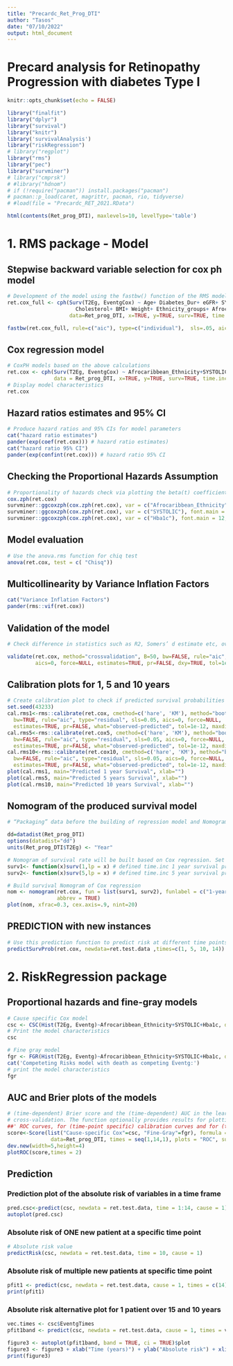 ```yaml
---
title: "Precardc_Ret_Prog_DTI"
author: "Tasos"
date: "07/10/2022"
output: html_document
---
```


# Precard analysis for Retinopathy Progression with diabetes Type I

```r

knitr::opts_chunk$set(echo = FALSE)

library("finalfit")
library("dplyr")
library("survival")
library("knitr")
library('survivalAnalysis')
library("riskRegression")
# library("regplot")
library("rms")
library("pec")
library("survminer")
# library("cmprsk")
# #library("hdnom")
# if (!require("pacman")) install.packages("pacman")
# pacman::p_load(caret, magrittr, pacman, rio, tidyverse)
# #load(file = "Precardc_RET_2021.RData")
```

```r
html(contents(Ret_prog_DTI), maxlevels=10, levelType='table')
```


# 1. RMS package - Model

## Stepwise backward variable selection for cox ph model
```r
# Development of the model using the fastbw() function of the RMS model to identify the optimal combination of variables 
ret.cox_full <- cph(Surv(T2Eg, EventgCox) ~ Age+ Diabetes_Dur+ eGFR+ SYSTOLIC+ DIASTOLIC+ Hba1c+ ACR+
                      Cholesterol+ BMI+ Weight+ Ethnicity_groups+ Afrocaribbean_Ethnicity+ Gender+ ACR_G, 
                    data=Ret_prog_DTI, x=TRUE, y=TRUE, surv=TRUE, time.inc=1)

fastbw(ret.cox_full, rule=c("aic"), type=c("individual"),  sls=.05, aics=1, eps=1e-9, k.aic=2, force=NULL)

```

## Cox regression model

```r
# CoxPH models based on the above calculations
ret.cox <- cph(Surv(T2Eg, EventgCox) ~ Afrocaribbean_Ethnicity+SYSTOLIC+Hba1c, 
               data = Ret_prog_DTI, x=TRUE, y=TRUE, surv=TRUE, time.inc=1)
# Display model characteristics
ret.cox

```

## Hazard ratios estimates and 95% CI

```r

# Produce hazard ratios and 95% CIs for model parameters
cat("hazard ratio estimates")
pander(exp(coef(ret.cox))) # hazard ratio estimates)
cat("hazard ratio 95% CI")
pander(exp(confint(ret.cox))) # hazard ratio 95% CI
```

## Checking the Proportional Hazards Assumption

```r

# Proportionality of hazards check via plotting the beta(t) coefficients (line is horizontal) 
cox.zph(ret.cox)
survminer::ggcoxzph(cox.zph(ret.cox), var = c("Afrocaribbean_Ethnicity"), font.main = 12, ylab="Beta (t): Ethnicity", xlab="Follow up (years)")
survminer::ggcoxzph(cox.zph(ret.cox), var = c("SYSTOLIC"), font.main = 12, ylab="Beta (t): Systolic blood pressure", xlab="Follow up (years)")
survminer::ggcoxzph(cox.zph(ret.cox), var = c("Hba1c"), font.main = 12, ylab="Beta (t): Hba1c", xlab="Follow up (years)")
```

## Model evaluation

```r
# Use the anova.rms function for chiq test
anova(ret.cox, test = c( "Chisq"))
```

## Multicollinearity by Variance Inflation Factors

```r

cat("Variance Inflation Factors")
pander(rms::vif(ret.cox))

```

## Validation of the model

```r

# Check difference in statistics such as R2, Somers’ d estimate etc, over cross-validated iterations

validate(ret.cox, method="crossvalidation", B=50, bw=FALSE, rule="aic", type="residual", sls=.05, 
         aics=0, force=NULL, estimates=TRUE, pr=FALSE, dxy=TRUE, tol=1e-9)

```

## Calibration plots for 1, 5 and 10 years

```r
# Create calibration plot to check if predicted survival probabilities from the model align with the observed survival probabilities
set.seed(43233)
cal.rms1<-rms::calibrate(ret.cox, cmethod=c('hare', 'KM'), method="boot", u=1, m=150, B=40, 
  bw=TRUE, rule="aic", type="residual", sls=0.05, aics=0, force=NULL,
  estimates=TRUE, pr=FALSE, what="observed-predicted", tol=1e-12, maxdim=5)
cal.rms5<-rms::calibrate(ret.cox5, cmethod=c('hare', 'KM'), method="boot", u=5, m=150, B=40, 
  bw=FALSE, rule="aic", type="residual", sls=0.05, aics=0, force=NULL,
  estimates=TRUE, pr=FALSE, what="observed-predicted", tol=1e-12, maxdim=5)
cal.rms10<-rms::calibrate(ret.cox10, cmethod=c('hare', 'KM'), method="boot", u=10, m=150, B=40, 
  bw=FALSE, rule="aic", type="residual", sls=0.05, aics=0, force=NULL,
  estimates=TRUE, pr=FALSE, what="observed-predicted", tol=1e-12, maxdim=5)
plot(cal.rms1, main="Predicted 1 year Survival", xlab="")
plot(cal.rms5, main="Predicted 5 years Survival", xlab="")
plot(cal.rms10, main="Predicted 10 years Survival", xlab="")

```

## Nomogram of the produced survival model

```r

# “Packaging” data before the building of regression model and Nomogram by rms package. This is very important step for Nomogram building. 

dd=datadist(Ret_prog_DTI)
options(datadist="dd")
units(Ret_prog_DTI$T2Eg) <- "Year"

# Nomogram of survival rate will be built based on Cox regression. Set the survival object (surv1, surv2) based on survival function firstly.
surv1<- function(x)surv(1,lp = x) # defined time.inc 1 year survival probability 
surv2<- function(x)surv(5,lp = x) # defined time.inc 5 year survival probability

# Build survival Nomogram of Cox regression 
nom <- nomogram(ret.cox, fun = list(surv1, surv2), funlabel = c("1-year Survival Probability", "5-year Survival Probability"),
                abbrev = TRUE)
plot(nom, xfrac=0.3, cex.axis=.9, nint=20)
```

## PREDICTION with new instances

```r

# Use this prediction function to predict risk at different time points for "new" patient data including the same variables
predictSurvProb(ret.cox, newdata=ret.test.data ,times=c(1, 5, 10, 14))
```

# 2. RiskRegression package

## Proportional hazards and fine-gray models

```r

# Cause specific Cox model
csc <- CSC(Hist(T2Eg, Eventg)~Afrocaribbean_Ethnicity+SYSTOLIC+Hba1c, data = Ret_prog_DTI, cause = "1")
# Print the model characteristics
csc

# Fine gray model
fgr <- FGR(Hist(T2Eg, Eventg)~Afrocaribbean_Ethnicity+SYSTOLIC+Hba1c, data = Ret_prog_DTI, cause = "1")
cat('Competeting Risks model with death as competing Eventg:')
# print the model characteristics
fgr
```

## AUC and Brier plots of the models

```r
# (time-dependent) Brier score and the (time-dependent) AUC in the learning data using bootstrap
# cross-validation. The function optionally provides results for plotting (time-point specific)
##' ROC curves, for (time-point specific) calibration curves and for (time-point specific) retrospective boxplots.
score<-Score(list("Cause-specific Cox"=csc, "Fine-Gray"=fgr), formula = Hist(T2Eg,Eventg)~1,
              data=Ret_prog_DTI, times = seq(1,14,1), plots = "ROC", summary = "risks")
dev.new(width=5,height=4)
plotROC(score,times = 2)
```

## Prediction

### Prediction plot of the absolute risk of variables in a time frame

```r
pred.csc<-predict(csc, newdata = ret.test.data, time = 1:14, cause = 1)
autoplot(pred.csc)
```

### Absolute risk of ONE new patient at a specific time point

```r
# Absolute risk value
predictRisk(csc, newdata = ret.test.data, time = 10, cause = 1)
```

### Absolute risk of multiple new patients at specific time point

```r

pfit1 <- predict(csc, newdata = ret.test.data, cause = 1, times = c(14), se = TRUE, keep.newdata = FALSE)
print(pfit1)
```

### Absolute risk alternative plot for 1 patient over 15 and 10 years

```r

vec.times <- csc$EventgTimes
pfit1band <- predict(csc, newdata = ret.test.data, cause = 1, times = vec.times, se = TRUE, band = TRUE)

figure3 <- autoplot(pfit1band, band = TRUE, ci = TRUE)$plot
figure3 <- figure3 + xlab("Time (years)") + ylab("Absolute risk") + xlim(0,10)
print(figure3)

```





































































































































































